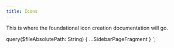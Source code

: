 ```yaml
---
title: Icons
---
```


This is where the foundational icon creation documentation will go.


  query($fileAbsolutePath: String) {
    ...SidebarPageFragment
  }
`;
